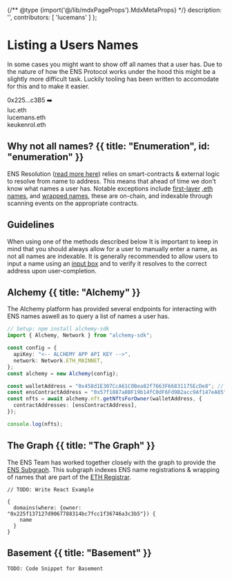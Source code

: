 {/** @type {import('@/lib/mdxPageProps').MdxMetaProps} */}
    description: '',
    contributors: [
        'lucemans'
    ]
};

# Listing a Users Names

In some cases you might want to show off all names that a user has. Due to the nature of how the ENS Protocol works under the hood this might be a slightly more difficult task.
Luckily tooling has been written to accomodate for this and to make it easier.

<div className="card px-8 py-4 flex justify-center gap-2">
    <span>0x225...c3B5</span>
    <span>➡️</span>
    <div className="block border-l-2 pl-2">
      <div>luc.eth</div>
      <div>lucemans.eth</div>
      <div>keukenrol.eth</div>
    </div>
</div>

## Why not all names? {{ title: "Enumeration", id: "enumeration" }}

ENS Resolution ([read more here](/resolution)) relies on smart-contracts & external logic to resolve from name to address.
This means that ahead of time we don't know what names a user has.
Notable exceptions include [first-layer](/glossary#first-layer) [.eth names](/registry/eth), and [wrapped names](/subnames/wrapper),
these are on-chain, and indexable through scanning events on the appropriate contracts.

## Guidelines

When using one of the methods described below It is important to keep in mind that you should always allow for a user to manually enter a name, as not all names are indexable.
It is generally recommended to allow users to input a name using an [input box](todo-link) and to verify it resolves to the correct address upon user-completion.

## Alchemy {{ title: "Alchemy" }}

The Alchemy platform has provided several endpoints for interacting with ENS names aswell as to query a list of names a user has.

```ts {{ title: 'Alchemy', variant: 'alchemy-sdk', link: "https://docs.alchemy.com/docs/how-to-resolve-ens-domains-given-a-wallet-address" }}
// Setup: npm install alchemy-sdk
import { Alchemy, Network } from "alchemy-sdk";

const config = {
  apiKey: "<-- ALCHEMY APP API KEY -->",
  network: Network.ETH_MAINNET,
};
const alchemy = new Alchemy(config);

const walletAddress = "0x458d1E307CcA61C0Bea82f7663F66831175EcDe8"; // replace with wallet address
const ensContractAddress = "0x57f1887a8BF19b14fC0dF6Fd9B2acc9Af147eA85";
const nfts = await alchemy.nft.getNftsForOwner(walletAddress, {
  contractAddresses: [ensContractAddress],
});

console.log(nfts);
```

## The Graph {{ title: "The Graph" }}

The ENS Team has worked together closely with the graph to provide the [ENS Subgraph](https://thegraph.com/hosted-service/subgraph/ensdomains/ens). This subgraph indexes ENS name registrations & wrapping of names that are part of the [ETH Registrar](/registry/eth).

<CodeGroup title="ENS Subgraph">

```tsx {{ title: 'Wagmi (React)', language: 'tsx', variant: 'wagmi', link: "https://thegraph.com/hosted-service/subgraph/ensdomains/ens" }}
// TODO: Write React Example
```

```tsx {{ title: 'GraphQL', language: 'gql', variant: 'gql', link: "https://thegraph.com/hosted-service/subgraph/ensdomains/ens" }}
{
  domains(where: {owner: "0x225f137127d9067788314bc7fcc1f36746a3c3b5"}) {
    name
  }
}
```

</CodeGroup>

## Basement {{ title: "Basement" }}

```tsx {{ title: 'Wagmi (React)', language: 'tsx' }}
TODO: Code Snippet for Basement
```
